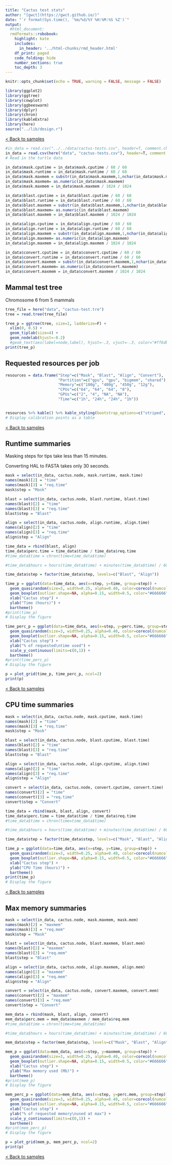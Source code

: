 ```yaml
---
title: "Cactus test stats"
author: "[gwct](https://gwct.github.io/)"
date: "`r format(Sys.time(), '%m/%d/%Y %H:%M:%S %Z')`"
output:
  #html_document:
  rmdformats::robobook:
    highlight: kate
    includes:
      in_header: '../html-chunks/rmd_header.html'
    df_print: paged
    code_folding: hide 
    number_sections: true
    toc_depth: 3
---
```


```r
knitr::opts_chunk$set(echo = TRUE, warning = FALSE, message = FALSE)

library(ggplot2)
library(ggtree)
library(cowplot)
library(ggbeeswarm)
library(dplyr)
library(chron)
library(kableExtra)
library(here)
source("../lib/design.r")
```

[< Back to samples](index.html)


```r
#in_data = read.csv("../../data/cactus-tests.csv", header=T, comment.char="#")
in_data = read.csv(here("data", "cactus-tests.csv"), header=T, comment.char="#")
# Read in the turtle data

in_data$mask.cputime = in_data$mask.cputime / 60 / 60
in_data$mask.runtime = in_data$mask.runtime / 60 / 60
in_data$mask.maxmem = substr(in_data$mask.maxmem,1,nchar(in_data$mask.maxmem)-1)
in_data$mask.maxmem= as.numeric(in_data$mask.maxmem)
in_data$mask.maxmem = in_data$mask.maxmem / 1024 / 1024

in_data$blast.cputime = in_data$blast.cputime / 60 / 60
in_data$blast.runtime = in_data$blast.runtime / 60 / 60
in_data$blast.maxmem = substr(in_data$blast.maxmem,1,nchar(in_data$blast.maxmem)-1)
in_data$blast.maxmem= as.numeric(in_data$blast.maxmem)
in_data$blast.maxmem = in_data$blast.maxmem / 1024 / 1024

in_data$align.cputime = in_data$align.cputime / 60 / 60
in_data$align.runtime = in_data$align.runtime / 60 / 60
in_data$align.maxmem = substr(in_data$align.maxmem,1,nchar(in_data$align.maxmem)-1)
in_data$align.maxmem= as.numeric(in_data$align.maxmem)
in_data$align.maxmem = in_data$align.maxmem / 1024 / 1024

in_data$convert.cputime = in_data$convert.cputime / 60 / 60
in_data$convert.runtime = in_data$convert.runtime / 60 / 60
in_data$convert.maxmem = substr(in_data$convert.maxmem,1,nchar(in_data$convert.maxmem)-1)
in_data$convert.maxmem= as.numeric(in_data$convert.maxmem)
in_data$convert.maxmem = in_data$convert.maxmem / 1024 / 1024
```

## Mammal test tree

Chromosome 6 from 5 mammals

```r
tree_file = here("data", "cactus-test.tre")
tree = read.tree(tree_file)

tree_p = ggtree(tree, size=1, ladderize=F) +
  xlim(0, 0.5) +
  geom_tiplab(size=4) +
  geom_nodelab(hjust=-0.2)
  #geom_text(aes(label=node,label), hjust=-.3, vjust=-.3, color="#ff6db6")
print(tree_p)

```

## Requested resources per job

```r

resources = data.frame("Step"=c("Mask", "Blast", "Align", "Convert"), 
                       "Partition"=c("gpu", "gpu", "bigmem", "shared"), 
                       "Memory"=c("100g", "400g", "450g", "12g"), 
                       "CPUs"=c("64", "64", "64", "8"), 
                       "GPUs"=c("2", "4", "NA", "NA"), 
                       "Time"=c("1h", "24h", "24h", "1h"))


resources %>% kable() %>% kable_styling(bootstrap_options=c("striped", "condended", "responsive"), full_width=F)
# Display calibration points as a table
```

[< Back to samples](index.html)

## Runtime summaries

Masking steps for tips take less than 15 minutes.

Converting HAL to FASTA takes only 30 seconds.

```r

mask = select(in_data, cactus.node, mask.runtime, mask.time)
names(mask)[2] = "time"
names(mask)[3] = "req.time"
mask$step = "Mask"

blast = select(in_data, cactus.node, blast.runtime, blast.time)
names(blast)[2] = "time"
names(blast)[3] = "req.time"
blast$step = "Blast"

align = select(in_data, cactus.node, align.runtime, align.time)
names(align)[2] = "time"
names(align)[3] = "req.time"
align$step = "Align"

time_data = rbind(blast, align)
time_data$perc.time = time_data$time / time_data$req.time
#time_data$time = chron(time=time_data$time)

#time_data$hours = hours(time_data$time) + minutes(time_data$time) / 60 + seconds(time_data$time) / 60 / 60

time_data$step = factor(time_data$step, levels=c("Blast", "Align"))

time_p = ggplot(data=time_data, aes(x=step, y=time, group=step)) +
  geom_quasirandom(size=3, width=0.25, alpha=0.40, color=corecol(numcol=1)) +
  geom_boxplot(outlier.shape=NA, alpha=0.15, width=0.5, color="#666666") +
  xlab("Cactus step") +
  ylab("Time (hours)") +
  bartheme()
#print(time_p)
# Display the figure

time_perc_p = ggplot(data=time_data, aes(x=step, y=perc.time, group=step)) +
  geom_quasirandom(size=3, width=0.25, alpha=0.40, color=corecol(numcol=1)) +
  geom_boxplot(outlier.shape=NA, alpha=0.15, width=0.5, color="#666666") +
  xlab("Cactus step") +
  ylab("% of requested\ntime used") +
  scale_y_continuous(limits=c(0,1)) +
  bartheme()
#print(time_perc_p)
# Display the figure

p = plot_grid(time_p, time_perc_p, ncol=2)
print(p)

```
[< Back to samples](index.html)

## CPU time summaries

```r

mask = select(in_data, cactus.node, mask.cputime, mask.time)
names(mask)[2] = "time"
names(mask)[3] = "req.time"
mask$step = "Mask"

blast = select(in_data, cactus.node, blast.cputime, blast.time)
names(blast)[2] = "time"
names(blast)[3] = "req.time"
blast$step = "Blast"

align = select(in_data, cactus.node, align.cputime, align.time)
names(align)[2] = "time"
names(align)[3] = "req.time"
align$step = "Align"

convert = select(in_data, cactus.node, convert.cputime, convert.time)
names(convert)[2] = "time"
names(convert)[3] = "req.time"
convert$step = "Convert"

time_data = rbind(mask, blast, align, convert)
time_data$perc.time = time_data$time / time_data$req.time
#time_data$time = chron(time=time_data$time)

#time_data$hours = hours(time_data$time) + minutes(time_data$time) / 60 + seconds(time_data$time) / 60 / 60

time_data$step = factor(time_data$step, levels=c("Mask", "Blast", "Align", "Convert"))

time_p = ggplot(data=time_data, aes(x=step, y=time, group=step)) +
  geom_quasirandom(size=3, width=0.25, alpha=0.40, color=corecol(numcol=1, offset=1)) +
  geom_boxplot(outlier.shape=NA, alpha=0.15, width=0.5, color="#666666") +
  xlab("Cactus step") +
  ylab("CPU Time (hours)") +
  bartheme()
print(time_p)
# Display the figure

```

[< Back to samples](index.html)

## Max memory summaries

```r

mask = select(in_data, cactus.node, mask.maxmem, mask.mem)
names(mask)[2] = "maxmem"
names(mask)[3] = "req.mem"
mask$step = "Mask"

blast = select(in_data, cactus.node, blast.maxmem, blast.mem)
names(blast)[2] = "maxmem"
names(blast)[3] = "req.mem"
blast$step = "Blast"

align = select(in_data, cactus.node, align.maxmem, align.mem)
names(align)[2] = "maxmem"
names(align)[3] = "req.mem"
align$step = "Align"

convert = select(in_data, cactus.node, convert.maxmem, convert.mem)
names(convert)[2] = "maxmem"
names(convert)[3] = "req.mem"
convert$step = "Convert"

mem_data = rbind(mask, blast, align, convert)
mem_data$perc.mem = mem_data$maxmem / mem_data$req.mem
#time_data$time = chron(time=time_data$time)

#time_data$hours = hours(time_data$time) + minutes(time_data$time) / 60 + seconds(time_data$time) / 60 / 60

mem_data$step = factor(mem_data$step, levels=c("Mask", "Blast", "Align", "Convert"))

mem_p = ggplot(data=mem_data, aes(x=step, y=maxmem, group=step)) +
  geom_quasirandom(size=3, width=0.25, alpha=0.40, color=corecol(numcol=1, offset=2)) +
  geom_boxplot(outlier.shape=NA, alpha=0.15, width=0.5, color="#666666") +
  xlab("Cactus step") +
  ylab("Max memory used (Mb)") +
  bartheme()
#print(mem_p)
# Display the figure

mem_perc_p = ggplot(data=mem_data, aes(x=step, y=perc.mem, group=step)) +
  geom_quasirandom(size=3, width=0.25, alpha=0.40, color=corecol(numcol=1, offset=2)) +
  geom_boxplot(outlier.shape=NA, alpha=0.15, width=0.5, color="#666666") +
  xlab("Cactus step") +
  ylab("% of requested memory\nused at max") +
  scale_y_continuous(limits=c(0,1)) +
  bartheme()
#print(mem_perc_p)
# Display the figure

p = plot_grid(mem_p, mem_perc_p, ncol=2)
print(p)

```


[< Back to samples](index.html)